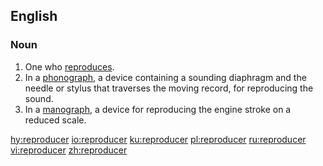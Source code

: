 ==English==

===Noun===
{{en-noun}}

# One who [[reproduce]]s.
# In a [[phonograph]], a device containing a sounding diaphragm and the needle or stylus that traverses the moving record, for reproducing the sound.
# In a [[manograph]], a device for reproducing the engine stroke on a reduced scale.

[[hy:reproducer]]
[[io:reproducer]]
[[ku:reproducer]]
[[pl:reproducer]]
[[ru:reproducer]]
[[vi:reproducer]]
[[zh:reproducer]]
